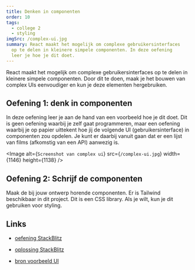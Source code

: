 ```yaml
---
title: Denken in componenten
order: 10
tags:
  - college 2
  - styling
imgSrc: /complex-ui.jpg
summary: React maakt het mogelijk om complexe gebruikersinterfaces
  op te delen in kleinere simpele componenten. In deze oefening
  leer je hoe je dit doet.
---
```


React maakt het mogelijk om complexe gebruikersinterfaces
op te delen in kleinere simpele componenten. Door dit te doen, maak
je het bouwen van complex UIs eenvoudiger en kun je deze elementen hergebruiken.

## Oefening 1: denk in componenten

In deze oefening leer je aan de hand van een voorbeeld hoe je dit doet. Dit is
geen oefening waarbij je zelf gaat programmeren, maar een oefening waarbij je
op papier uittekent hoe jij de volgende UI (gebruikersinterface) in componenten
zou opdelen. Je kunt er daarbij vanuit gaan dat er een lijst van films (afkomstig
van een API) aanwezig is.

<Image
  alt={`Screenshot van complex ui`}
  src={`/complex-ui.jpg`}
  width={1146}
  height={1138}
/>

## Oefening 2: Schrijf de componenten

Maak de bij jouw ontwerp horende componenten. Er is Tailwind beschikbaar
in dit project. Dit is een CSS library. Als je wilt, kun je dit gebruiken voor styling.

## Links

- [oefening StackBlitz](https://stackblitz.com/github/competencefactory/basistraining-react/tree/main/oefeningen/denken-in-componenten?preset=node)
- [oplossing StackBlitz](https://stackblitz.com/github/competencefactory/basistraining-react/tree/main/oefeningen/denken-in-componenten-oplossing?preset=node)

- [bron voorbeeld UI](https://tailwindcss.com/)
